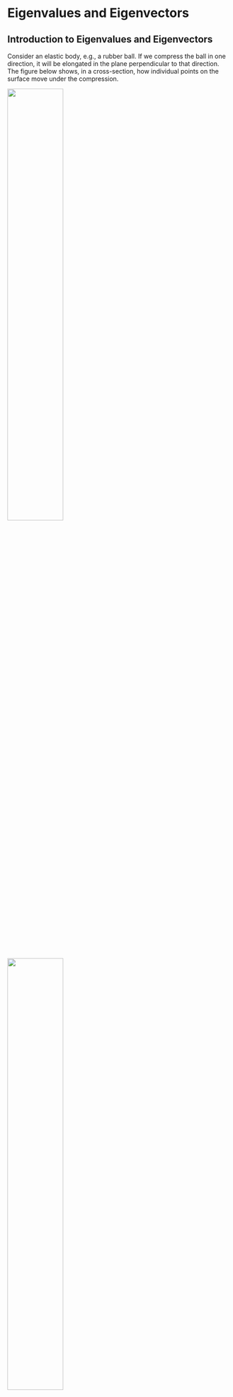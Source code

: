
# Eigenvalues and Eigenvectors

## Introduction to Eigenvalues and Eigenvectors

Consider an elastic body, e.g., a rubber ball. If we compress the ball
in one direction, it will be elongated in the plane perpendicular to
that direction. The figure below shows, in a cross-section, how
individual points on the surface move under the compression.

::: {#fig-deformation layout-ncol=2}

![](eigenv1.png){width=50%}

![](eigenv2.png){width=50%}

Effect of a deformation on the points (vectors) in an
elastic sphere.
:::

There are some vectors in these plots that don't change direction, but
only their length under the deformation. We can find those by
superimposing the two plots:

::: {#fig-deformation2 layout-ncol=2}

![](eigenv3.png){width=50%}

![](eigenv4.png){width=50%}

There are directions in which the vectors only change their
length.
:::

These directions are characteristic of the deformation, as is the factor
of elongation/compression along these directions. These directions can
be found mathematically as the eigenvectors of a matrix, the deformation
matrix, which maps the original vectors to the vectors of the deformed
ball. The eigenvalues are the factors of compression/elongation along
these directions. The word \"eigen\" is German for \"own\" and was
likely introduced by David Hilbert (also known for Hilbert spaces).

Eigenvalues and eigenvectors play an essential role in mathematics,
physics and engineering. The stability of an equilibrium of a dynamical
system is determined by the eigenvalues of a matrix that describes the
linearised system at the equilibrium point. The values of a measurement
in quantum mechanics are the eigenvalues of an operator. The principal
axes of a rigid body are the eigenvectors of the moment of inertia
tensor.

::: {.Definition}
## Eigenvalue and Eigenvector
 Let $A$ be an $n \times n$ matrix. A scalar $\lambda$ is called an eigenvalue of $A$ if there is a nonzero vector
$\mathbf{x}$ such that $A\mathbf{x} = \lambda \mathbf{x}$. Such a vector $\mathbf{x}$ is called an
eigenvector of $A$ corresponding to $\lambda$.
:::

::: {#exm-    }
Suppose
$A\left[\begin{array}{c} x \\ y \end{array}\right] = \left[\begin{array}{c} 2x \\ 0 \end{array}\right]$.
Then
$$A\left[\begin{array}{c} 1 \\ 0 \end{array}\right] = \left[\begin{array}{c} 2 \\ 0 \end{array}\right] = 2\left[\begin{array}{c} 1 \\ 0 \end{array}\right]$$
so $2$ is an eigenvalue and
$\left[\begin{array}{c} 1 \\ 0 \end{array}\right]$ a corresponding
eigenvector. Also,
$$A\left[\begin{array}{c} 0 \\ 1 \end{array}\right] = \left[\begin{array}{c} 0 \\ 0 \end{array}\right] = 0\left[\begin{array}{c} 0 \\ 1 \end{array}\right],$$
so $0$ is an eigenvalue and
$\left[\begin{array}{c} 0 \\ 1 \end{array}\right]$ a corresponding
eigenvector.
:::

Notice that $\left[\begin{array}{c} \alpha \\ 0 \end{array}\right]$ and $\left[\begin{array}{c} 0 \\ \alpha \end{array}\right]$ are eigenvectors for any $\alpha \neq 0$.\
In general, if $\mathbf{v}$ is an eigenvector of $A$, then so is $\alpha \mathbf{v}$ for any nonzero scalar $\alpha$.

::: {#exm-    }
Show that $5$ is an eigenvalue of
$A = \left[\begin{array}{cc} 1 & 2 \\ 4 & 3 \end{array}\right]$ and
determine all eigenvectors corresponding to this eigenvalue.
:::

::: {.Solution}
We must show that there is a nonzero vector $\mathbf{x}$ such that
$A\mathbf{x} = 5\mathbf{x}$, which is equivalent to the equation
$(A - 5I)\mathbf{x} = \mathbf{0}$. We compute the nullspace by:

$$\left[A - 5I | \mathbf{0}\right] = \left[\begin{array}{cc|c} -4 & 2 & 0 \\ 4 & -2 & 0 \end{array}\right] \xrightarrow{R_{2} + R_{1}} \left[\begin{array}{cc|c} -4 & 2 & 0 \\ 0 & 0 & 0 \end{array}\right]$$

Thus
$\mathbf{x} = \left[\begin{array}{c} x_{1} \\ x_{2} \end{array}\right] \in {\rm Null}(A-5I)$
satisfies $-4x_{1} + 2x_{2} = 0$, or $x_{2} = 2x_{1}$.\
Thus, $A\mathbf{x} = 5\mathbf{x}$ has a nontrivial solution of the form
$\mathbf{x} = \left[\begin{array}{c} x_{1} \\ x_{2} \end{array}\right] = \left[\begin{array}{c} x_{1} \\ 2x_{1} \end{array}\right] = x_{1}\left[\begin{array}{c} 1 \\ 2 \end{array}\right]$,
so $5$ is an eigenvalue of $A$ and the corresponding eigenvectors are
the nonzero multiples of
$\left[\begin{array}{c} 1 \\ 2 \end{array}\right]$.
:::

::: {.Definition}
## Eigenspace
Let $A$ be an $n \times n$ matrix and let $\lambda$ be an eigenvalue of $A$. The collection of all eigenvectors
corresponding to $\lambda$, together with the zero vector, is called the eigenspace of
$\lambda$ and is denoted by $E_{\lambda }$.
:::

Therefore, in the above Example,
$E_{5} = \left\{t\left[\begin{array}{c} 1 \\ 2 \end{array}\right]\right\}$,
where $t \in \mathbb{R}$.

::: {.Theorem}
## Characteristic Equation
Let $A$ be an $n \times n$ matrix. Then $\lambda$ is an eigenvalue of $A$ if and only if $|A-\lambda I_{n}| = 0$ (or $det(A - \lambda I_{n}) = 0$).
:::

::: {.Proof}
Suppose that $\lambda$ is an eigenvalue of $A$. Then $A\mathbf{v} = \lambda \mathbf{v}$ for some nonzero $\mathbf{v} \in \mathbb{R}^{n}$. This
is equivalent to $A\mathbf{v} = \lambda I_{n} \mathbf{v}$ or $(A - \lambda I_{n})\mathbf{v} = \mathbf{0}$. But this means that $\mathbf{v}$
is a nonzero solution to the homogeneous system of equations defined by
the matrix $A - \lambda I_{n}$. This means $A - \lambda I_{n}$ is singular, and so $|A - \lambda I_{n}| = 0$.\
Conversely, if $|A - \lambda I_{n}| = 0$ then $A - \lambda I_{n}$ is singular, and so the system of equations defined by
$A - \lambda I_{n}$ has nonzero solutions. Hence there exists a nonzero
$\mathbf{v} \in \mathbb{R}^{n}$ with $(A - \lambda I_{n})\mathbf{v} = \mathbf{0}$, which is equivalent to
$A \mathbf{v} = \lambda \mathbf{v}$, and so $\lambda$ is an eigenvalue of $A$. ◻
:::

::: {.Definition}
## Characteristic Equation/Polynomial
For an $n \times n$ matrix $A$, the equation $|A - \lambda I_{n}| = 0$ is called the characteristic equation of $A$,
and $|A - \lambda I_{n}|$ is called the characteristic polynomial of $A$.
:::

:::: {#exm-    }
Find the eigenvalues and the corresponding eigenvectors
of $A = \left[\begin{array}{cc}
        1 & 2 \\
        4 & -1
    \end{array}\right]$.

::: {.Solution}
The characteristic polynomial is


$$\begin{alignedat}{2}
        |A - \lambda I_{2}| &= \left|\begin{array}{cc}
            1 - \lambda & 2 \\
            4 & -1-\lambda 
        \end{array}\right| \\
        {} &= (1-\lambda )(-1-\lambda ) - 8 \\
        {} &= \lambda ^{2} - 9 \\
        {} &= (\lambda + 3)(\lambda - 3). \\
    \end{alignedat}$$
Hence the eigenvalues of $A$ are the roots of $(\lambda + 3)(\lambda - 3) = 0$; that is $\lambda _{1} = -3$ and $\lambda _{2} = 3$.\
To find the eigenvectors corresponding to $\lambda _{1} = -3$, we find the nullspace of
$$A - (-3)I_{2} = \left[\begin{array}{cc} 4 & 2 \\ 4 & 2 \end{array}\right]$$

Row reduction produces
$$\left[A+3I_{2} | \mathbf{0}\right] = \left[\begin{array}{cc|c} 4 & 2 & 0 \\ 4 & 2 & 0 \end{array}\right] \xrightarrow{R_{2} - R_{1}} \left[\begin{array}{cc|c} 4 & 2 & 0 \\ 0 & 0 & 0 \end{array}\right]$$

Thus $\mathbf{x} \in {\rm Null}(A+3I_{2})$ if and only if
$4x_{1} + 2x_{2} = 0$.\
Setting the free variable $x_{2} = t$, we see that
$x_{1} = -\frac{1}{2}t$. We take
$\left[\begin{array}{c} x_{1} \\ x_{2} \end{array}\right] = \left[\begin{array}{c} -1 \\ 2 \end{array}\right]$
be our eigenvector; or indeed any nonzero multiple of
$\left[\begin{array}{c} -1 \\ 2 \end{array}\right]$.\
To find the eigenvectors corresponding to $\lambda _{2} = 3$, we find the nullspace of $A - 3I_{2}$ by row reduction:
$$\left[A - 3I_{2} | \mathbf{0}\right] = \left[\begin{array}{cc|c} -2 & 2 & 0 \\ 4 & -4 & 0 \end{array}\right] \xrightarrow{R_{2} + 2R_{1}} \left[\begin{array}{cc|c} -2 & 2 & 0 \\ 0 & 0 & 0 \end{array}\right]$$

So
$\mathbf{x} = \left[\begin{array}{c} x_{1} \\ x_{2} \end{array}\right] \in {\rm Null}(A - 3I_{2})$
if and only if $-2x_{1} + 2x_{2} = 0$. Setting the free variable
$x_{2} = t$, we find $x_{1} = t$. We take
$\left[\begin{array}{c} x_{1} \\ x_{2} \end{array}\right] = \left[\begin{array}{c} 1 \\ 1 \end{array}\right]$
to be our eigenvector.
:::
::::

::: {#exm-    } 
Find the eigenvalues and the corresponding eigenvectors of
$$A = \left[\begin{array}{ccc}
            3 & 2 & 2 \\
            1 & 4 & 1 \\
            -2 & -4 & -1
        \end{array}\right]$$.
:::

::: {.Solution}
The characteristic equation is
$$\begin{alignedat}{2}
        0 = |A - \lambda I| &= \left|\begin{array}{ccc}
            3-\lambda & 2 & 2 \\
            1 & 4-\lambda & 1 \\
            -2 & -4 & -1-\lambda 
        \end{array}\right| \\
        {} &= (3-\lambda ) \left|\begin{array}{cc} 4-\lambda & 1 \\ -4 & -1-\lambda \end{array}\right| - 2 \left|\begin{array}{cc} 1 & 1 \\ -2 & -1-\lambda \end{array}\right| + 2 \left|\begin{array}{cc} 1 & 4-\lambda \\ -2 & -4\end{array}\right| \\
        {} &= (3-\lambda ) \{(4-\lambda )(-1-\lambda )+4\} - 2\{(-1-\lambda )+2\} + 2\{-4+2(4-\lambda )\} \\
        {} &= -\lambda ^3 + 6\lambda ^2 - 11\lambda + 6 \\
        {} &= (\lambda -1)(-\lambda ^2 + 5\lambda - 6) \\
        {} &= (\lambda -1)\{-(\lambda ^2 - 5\lambda + 6)\} \\
        {} &= (\lambda -1)\{-(\lambda - 2)(\lambda - 3)\} \\
    \end{alignedat}$$

Hence, the eigenvalues are $\lambda _{1} = 1, \lambda _{2} = 2$ and $\lambda _{3} = 3$.\
For $\lambda _{1}=1$, we compute
$$\left[A - I | \mathbf{0}\right] = \left[\begin{array}{ccc | c} \textcircled{\raisebox{-0.9pt}{2}} & 2 & 2 & 0 \\ 1 & 3 & 1 & 0 \\ -2 & -4 & -2 & 0 \end{array}\right] \xrightarrow{\begin{subarray}{c} R_{2} - \frac{1}{2}R_{1} \\ R_{3} + R_{1} \end{subarray}} \left[\begin{array}{ccc | c} 2 & 2 & 2 & 0 \\ 0 & \textcircled{\raisebox{-0.9pt}{2}} & 0 & 0 \\ 0 & -2 & 0 & 0 \end{array}\right] $$
$$\xrightarrow{R_{3} + R_{2}} \left[\begin{array}{ccc | c} \textcircled{\raisebox{-0.9pt}{2}} & 2 & 2 & 0 \\ 0 & \textcircled{\raisebox{-0.9pt}{2}} & 0 & 0 \\ 0 & 0 & 0 & 0 \end{array}\right]$$
from which it follows that an eigenvector
$$\mathbf{x} = \left[\begin{array}{c} x_{1} \\ x_{2} \\ x_{3} \end{array}\right]$$
satisfies $x_{2} = 0$ and $x_{3} = -x_{1}$. We take
$\left[\begin{array}{c} x_{1} \\ x_{2} \\ x_{3} \end{array}\right] = \left[\begin{array}{c} 1 \\ 0 \\ -1 \end{array}\right]$
to be our eigenvector .

For $\lambda _{2} = 2$, we compute
$$\left[A - 2I | \mathbf{0}\right] = \left[\begin{array}{ccc | c} \textcircled{\raisebox{-0.9pt}{1}} & 2 & 2 & 0 \\ 1 & 2 & 1 & 0 \\ -2 & -4 & -3 & 0 \end{array}\right] \xrightarrow{\begin{subarray}{c} R_{2} - R_{1} \\ R_{3} + 2R_{1} \end{subarray}} \left[\begin{array}{ccc | c} 1 & 2 & 2 & 0 \\ 0 & 0 & \textcircled{\raisebox{-0.9pt}{-1}} & 0 \\ 0 & 0 & 3 & 0 \end{array}\right]$$ 
$$\xrightarrow{R_{3} + 3R_{2}} \left[\begin{array}{ccc | c} \textcircled{\raisebox{-0.9pt}{1}} & 2 & 2 & 0 \\ 0 & 0 & \textcircled{\raisebox{-0.9pt}{-1}} & 0 \\ 0 & 0 & 0 & 0 \end{array}\right]$$
which gives an eigenvector
$$\mathbf{x} = \left[\begin{array}{c} -2 \\ 1 \\ 0 \end{array}\right]$$.

For $\lambda _{3} = 3$, we compute
$$\left[A - 3I | \mathbf{0}\right] = \left[\begin{array}{ccc | c} 0 & 2 & 2 & 0 \\ 1 & 1 & 1 & 0 \\ -2 & -4 & -4 & 0 \end{array}\right] \xrightarrow{R_{2} \leftrightarrow R_{1}} \left[\begin{array}{ccc | c} \textcircled{\raisebox{-0.9pt}{1}} & 1 & 1 & 0 \\ 0 & 2 & 2 & 0 \\ -2 & -4 & -4 & 0 \end{array}\right] $$ 
$$\xrightarrow{R_{3} + 2R_{1}} \left[\begin{array}{ccc | c} 1 & 1 & 1 & 0 \\ 0 & \textcircled{\raisebox{-0.9pt}{2}} & 2 & 0 \\ 0 & -2 & -2 & 0 \end{array}\right] \xrightarrow{R_{3} + R_{2}} \left[\begin{array}{ccc | c} 1 & 1 & 1 & 0 \\ 0 & 2 & 2 & 0 \\ 0 & 0 & 0 & 0 \end{array}\right]$$
which gives an eigenvector
$$\mathbf{x} = \left[\begin{array}{c} 0 \\ -1 \\ 1 \end{array}\right]$$.
:::

::: {#exm-    }
Find the eigenvalues and the corresponding eigenspaces of
$$A = \left[\begin{array}{ccc}
        0 & 1 & 0 \\
        0 & 0 & 1 \\
        2 & -5 & 4
    \end{array}\right]$$
:::    

::: {.Solution}
The characteristic equations is

$$\begin{alignedat}{2}
        0 = |A - \lambda I| &= \left|\begin{array}{ccc}
            -\lambda & 1 & 0 \\
            0 & -\lambda & 1 \\
            2 & -5 & 4-\lambda 
        \end{array}\right| \\
        {} &= -\lambda \left|\begin{array}{cc} -\lambda & 1 \\ -5 & 4-\lambda \end{array}\right| -  \left|\begin{array}{cc} 0 & 1 \\ 2 & 4-\lambda \end{array}\right| \\
        {} &= -\lambda (\lambda ^2-4\lambda +5)-(-2) \\
        {} &= -\lambda ^3 + 4\lambda ^2 - 5\lambda + 2 \\
        {} &= (\lambda -1)(-\lambda ^2 + 3\lambda - 2) \\
        {} &= -(\lambda -1)^2(\lambda -2) \\
    \end{alignedat}$$

Hence, the eigenvalues are $\lambda _{1} = \lambda _{2} = 1$ and $\lambda _{3} = 2$.\
To find the eigenvectors corresponding to $\lambda _{1} = \lambda _{2} = 1$, we compute
$$\left[A - I | \mathbf{0}\right] = \left[\begin{array}{ccc | c} \textcircled{\raisebox{-0.9pt}{-1}} & 1 & 0 & 0 \\ 0 & -1 & 1 & 0 \\ 2 & -5 & 3 & 0 \end{array}\right] \xrightarrow{R_{3} + 2R_{1}} \left[\begin{array}{ccc | c} -1 & 1 & 0 & 0 \\ 0 & \textcircled{\raisebox{-0.9pt}{-1}} & 1 & 0 \\ 0 & -3 & 3 & 0 \end{array}\right] \xrightarrow{R_{3} - 3R_{2}} \left[\begin{array}{ccc | c} -1 & 1 & 0 & 0 \\ 0 & -1 & 1 & 0 \\ 0 & 0 & 0 & 0 \end{array}\right]$$

Thus,
$$\mathbf{x} = \left[\begin{array}{c} x_{1} \\ x_{2} \\ x_{3} \end{array}\right]$$
is in the eigenspace $E_{1}$ if and only if $-x_{1} + x_{2} = 0$ and
$-x_{2} + x_{3} = 0$. Setting the free variable $x_{3} = t$, we see that
$x_{1} = t$ and $x_{2} = t$, from which it follows that
$$E_{1} = \left\{\left[\begin{array}{c} t \\ t \\ t \end{array}\right]\right\} = \left\{t \left[\begin{array}{c} 1 \\ 1 \\ 1 \end{array}\right]\right\} = {\rm span}\left(\left[\begin{array}{c} 1 \\ 1 \\ 1 \end{array}\right]\right)$$

To find the eigenvectors correspond to $\lambda _{3} = 2$, we find the nullspace of $A - 2I$ by row reduction:
$$\left[A - 2I | \mathbf{0}\right] = \left[\begin{array}{ccc | c} \textcircled{\raisebox{-0.9pt}{-2}} & 1 & 0 & 0 \\ 0 & -2 & 1 & 0 \\ 2 & -5 & 2 & 0 \end{array}\right] \xrightarrow{R_{3} + R_{1}} \left[\begin{array}{ccc | c} -2 & 1 & 0 & 0 \\ 0 & \textcircled{\raisebox{-0.9pt}{-2}} & 1 & 0 \\ 0 & -4 & 2 & 0 \end{array}\right] $$ 
$$\xrightarrow{R_{3} - 2R_{2}} \left[\begin{array}{ccc | c} -2 & 1 & 0 & 0 \\ 0 & -2 & 1 & 0 \\ 0 & 0 & 0 & 0 \end{array}\right]$$

So
$$\mathbf{x} = \left[\begin{array}{c} x_{1} \\ x_{2} \\ x_{3} \end{array}\right]$$
is in the eigenspace $E_{2}$ if and only if $-2x_{1} + x_{2} = 0$ and
$-2x_{2} + x_{3} = 0$. Setting the free variable $x_{3} = t$, we have
$$E_{2} = \left\{\left[\begin{array}{c} \frac{1}{4}t \\ \frac{1}{2}t \\ t \end{array}\right]\right\} = \left\{t \left[\begin{array}{c} \frac{1}{4} \\ \frac{1}{2} \\ 1 \end{array}\right]\right\} = {\rm span}\left(\left[\begin{array}{c} \frac{1}{4} \\ \frac{1}{2} \\ 1 \end{array}\right]\right) = {\rm span}\left(\left[\begin{array}{c} 1 \\ 2 \\ 4 \end{array}\right]\right)$$
:::

::: {.Definition}
## Algebraic and Geometric Multiplicity
The algebraic multiplicity of an eigenvalue is
its multiplicity as a root of the characteristic equation.\
The geometric multiplicity of an eigenvalue $\lambda$ is ${\rm dim} (E_{\lambda })$, the dimension of its corresponding eigenspace.
:::

In the above Example, $\lambda = 1$ has algebraic multiplicity $2$ and geometric multiplicity
$1$. $\lambda = 2$ has algebraic multiplicity $1$ and geometric multiplicity
$1$.

::: {.Corollary #eigenvaluestriangular}
The eigenvalues of a triangular matrix are the entries on its main diagonal.
:::

::: {#exm-    }
Let
$$A = \left[\begin{array}{cccc} 2 & 0 & 0 & 0 \\ -1 & 1 & 0 & 0 \\ 3 & 0 & 3 & 0 \\ 5 & 7 & 4 & -2 \end{array}\right]$$
The characteristic polynomial is:
$$\begin{alignedat}{2}
        |A - \lambda I| &= \left|\begin{array}{cccc} 2-\lambda & 0 & 0 & 0 \\ -1 & 1-\lambda & 0 & 0 \\ 3 & 0 & 3-\lambda & 0 \\ 5 & 7 & 4 & -2-\lambda \end{array}\right| \\
        {} &= (2-\lambda )\left|\begin{array}{ccc} 1-\lambda & 0 & 0 \\ 0 & 3-\lambda & 0 \\ 7 & 4 & -2-\lambda \end{array}\right| \\
        {} &= (2-\lambda )(1-\lambda )\left|\begin{array}{cc} 3-\lambda & 0 \\ 4 & -2-\lambda \end{array}\right| \\
        {} &= (2-\lambda )(1-\lambda )(3-\lambda )(-2-\lambda ) 
    \end{alignedat}$$

Hence, the eigenvalues are $\lambda _{1}=2, \lambda _{2}=1, \lambda _{3}=3, \lambda _{4}=-2$.
:::

Note that diagonal matrices are a special case of Corollary \ref{eigenvaluestriangular}.

::: {.Theorem #eigenlinind}
Let $A$ be an $n \times n$ matrix and let $\lambda _{1}, \lambda _{2}, ..., \lambda _{m}$ be distinct eigenvalues of $A$ with corresponding
eigenvectors $\mathbf{v_{1}}, \mathbf{v_{2}}, ..., \mathbf{v_{m}}$. Then
$\mathbf{v_{1}}, \mathbf{v_{2}}, ..., \mathbf{v_{m}}$ are linearly independent.
:::

::: {.Proof}
We prove this by contradiction.

Suppose $\mathbf{v_{1}}, \mathbf{v_{2}}, ..., \mathbf{v_{m}}$ are
linearly dependent. Let $\mathbf{v_{k+1}}$ be the first of the vectors
$\mathbf{v_{i}}$ that can be expressed as a linear combination of the
previous ones. In other words,
$\mathbf{v_{1}}, \mathbf{v_{2}}, ..., \mathbf{v_{k}}$ are linearly
independent, but there are $c_{1}, c_{2}, ..., c_{k}$ such that
$$\mathbf{v_{k+1}} = c_{1}\mathbf{v_{1}} + c_{2}\mathbf{v_{2}} + ... + c_{k}\mathbf{v_{k}} \qquad (1)$$

Multiplying both sides of Equation (1) by $A$ from left and using the
fact that $A\mathbf{v_{i}} = \lambda _{i}\mathbf{v_{i}}$ for each $i$, we have
$$\begin{alignedat}{2}
        \lambda _{k+1}\mathbf{v_{k+1}} = A\mathbf{v_{k+1}} &= A(c_{1}\mathbf{v_{1}} + c_{2}\mathbf{v_{2}} + ... + c_{k}\mathbf{v_{k}}) \\
        {} &= c_{1}A\mathbf{v_{1}} + c_{2}A\mathbf{v_{2}} + ... + c_{k}A\mathbf{v_{k}} \\
        {} &= c_{1}\lambda _{1}\mathbf{v_{1}} + c_{2}\lambda _{2}\mathbf{v_{2}} + ... + c_{k}\lambda _{k}\mathbf{v_{k}} \qquad (2) 
    \end{alignedat}$$

Now we multiply both sides of Equation (1) by $\lambda _{k+1}$ to obtain
$$\lambda _{k+1}\mathbf{v_{k+1}} = c_{1}\lambda _{k+1}\mathbf{v_{1}} + c_{2}\lambda _{k+1}\mathbf{v_{2}} + ... + c_{k}\lambda _{k+1}\mathbf{v_{k}} \qquad (3)$$

When we subtract Equation (3) from Equation (2), we obtain
$$\mathbf{0} = c_{1}(\lambda _{1}-\lambda _{k+1})\mathbf{v_{1}} + c_{2}(\lambda _{2}-\lambda _{k+1})\mathbf{v_{2}} + ... + c_{k}(\lambda _{k}-\lambda _{k+1})\mathbf{v_{k}}$$

The linear independence of
$$\mathbf{v_{1}}, \mathbf{v_{2}}, ..., \mathbf{v_{k}}$$ implies that
$$c_{1}(\lambda _{1}-\lambda _{k+1}) = c_{2}(\lambda _{2}-\lambda _{k+1}) = ... = c_{k}(\lambda _{k}-\lambda _{k+1}) = 0$$

Since the eigenvalues $\lambda _{i}$ are all distinct, $\lambda _{i} - \lambda _{k+1} \neq 0$ for all $i = 1, ..., k$. Hence
$c_{1} = c_{2} = ... = c_{k} = 0$. This implies that
$$\mathbf{v_{k+1}} = 0\mathbf{v_{1}} + 0\mathbf{v_{2}} + ... + 0\mathbf{v_{k}} = \mathbf{0}$$

which is impossible since the eigenvector $\mathbf{v_{k+1}}$ cannot be
zero.

Thus, our assumption that
$\mathbf{v_{1}}, \mathbf{v_{2}}, ..., \mathbf{v_{m}}$ are linearly dependent is false. It follows that $\mathbf{v_{1}}, \mathbf{v_{2}}, ..., \mathbf{v_{m}}$ must be linearly
independent. ◻
:::


::: {#exm- }
## Coupled oscillators, normal modes

Consider a system of two coupled oscillators connected by springs as shown in the figure. 

![Coupled Oscillators](coupledosc.png){width=70%}

We can write down a system of equations for the dynamics of these two oscillators:
$$ m \ddot{x_1} = - k x_1 + k (x_2-x_1) $$
$$ m \ddot{x_x} = - k (x_2 -x_1) - k x_2 $$
We can write this as a vector equation for the vector $$\vec{x} =\begin{pmatrix} x_1 \\ x_2 \end{pmatrix} $$

$$ m \ddot{\vec{x}} = \begin{pmatrix} -2 k & k \\ k & -2k  \end{pmatrix} \vec{x}$$

If we are looking for the normal modes of the system, we are looking of harmonic oscillations with a single frequency. So we assume

$$\vec{x} = \begin{pmatrix} x_{10} \\ x_{20} \end{pmatrix} e^{i \omega t} \quad \ddot{\vec{x}} = - \omega^2 \begin{pmatrix} x_{10} \\ x_{20} \end{pmatrix} e^{i \omega t}$$
Substituting in the vector equation above leads to an eigenvalue problem 
$$ \Rightarrow - m \omega^2 \vec{x_0} = \begin{pmatrix} -2 k & k \\ k & -2k  \end{pmatrix} \vec{x_0}$$
$$ \Rightarrow  \begin{pmatrix} 2 k/m & - k/m \\ - k/m & 2k/m  \end{pmatrix} \vec{x_0} = \omega^2 \vec{x_0}  $$
for the frequency $\omega$.
The eigenvalues and eigenvectors of the matrix are  
$$ \lambda_1 = 3 k/m \quad \vec{x_0} = \begin{pmatrix} -1\\ 1 \end{pmatrix}, $$
and
$$ \lambda_1 = k/m \quad \vec{x_0} = \begin{pmatrix} 1\\ 1 \end{pmatrix}, $$
corresponding to an oscillation with frequency $\omega = \sqrt{3k/m}$ where the two oscillators are 180 degree out of phase, and an oscillation with frequency $\omega = \sqrt{k/m}$ where the oscillators are in phase. 

Other solutions for the system can now be obtained as a linear combination of these two modes. The modes are a basis of the solution space. 
:::

## Similarity and Diagonalisation

### Introduction

In many applications, matrices represent linear mappings of vectors in a
physical space, as in the example given at the start of the Eigenvector
section. The choice of a coordinate system (in particular, its
orientation) in this space is arbitrary, and this choice determines what
the matrix looks like. In this section, we show that under certain
conditions, there exists a choice of a coordinate system in which the
matrix becomes a diagonal matrix. In this case, the coordinate axes have
the direction of the eigenvectors of the matrix, and the diagonal
elements of the matrix are the eigenvalues.

### Similar Matrices

::: {.Definition}
## Similar Matrices 
Let $A$ and $B$ be $n \times n$ matrices. We say
that $A$ is similar to $B$ if there is an invertible $n \times n$ matrix
$P$ such that $P^{-1}AP = B$. If $A$ is similar to $B$, we write
$A \sim B$.
:::

::: {.callout-note}
## Remark
If $A \sim B$, we can write, equivalently, that $A = PBP^{-1}$ or $AP = PB$. The matrix $P$ depends on $A$ and $B$. It is not unique for a given pair of similar matrices $A$ and $B$.
:::

::: {.Theorem #simmatrices} 
## Properties of Similar Matrices
Let $A$ and $B$ be $n \times n$ matrices with
$A \sim B$. Then\
(a) $det(A) = det(B)$\
(b) $A$ and $B$ have the same rank.\
(c) $A$ and $B$ have the same characteristic polynomial.\
(d) $A$ and $B$ have the same eigenvalues.
:::

::: {.Proof}
If $A \sim B$, then $P^{-1}AP = B$ for some invertible matrix
$P$.\
(a)\
$$\begin{alignedat}{2}
            \qquad det(B) &= det(P^{-1}AP) \\
            {} &= det(P^{-1})det(A)det(P) \\
            {} &= \frac{1}{det(P)}det(A)det(P) \\
            {} &= det(A). \\
        \end{alignedat}$$

\(c\) The characteristic polynomial of $B$ is
$$\begin{alignedat}{2}
            det(B - \lambda I) &= det(P^{-1}AP - \lambda I) \\
            {} &= det(P^{-1}AP - \lambda P^{-1}IP) \\
            {} &= det(P^{-1}AP - P^{-1}(\lambda I)P) \\
            {} &= det(P^{-1}(A - \lambda I)P) \\
            {} &= det(P^{-1})det(A - \lambda I)det(P) \\
            {} &= \frac{1}{det(P)}det(A - \lambda I)det(P) \\
            {} &= det(A - \lambda I)  
        \end{alignedat}$$
 ◻
:::

Theorem \ref{simmatrices} is helpful in showing that two matrices are not similar,
since $A$ and $B$ cannot be similar if any of the properties fail.

::: {#exm-    } 
(a) The two matrices
$$A = \left[\begin{array}{cc} 1 & 2 \\ 2 & 1 \end{array}\right], \quad B = \left[\begin{array}{cc} 2 & 1 \\ 1 & 2 \end{array}\right], $$
are not similar since $det(A) = -3$ but $det(B) = 3$.\
(b) The two matrices
$$A = \left[\begin{array}{cc} 1 & 3 \\ 2 & 2 \end{array}\right], \quad B = \left[\begin{array}{cc} 1 & 1 \\ 3 & -1 \end{array}\right]$$ are not
similar, since $|A - \lambda I| = \lambda ^{2} - 3\lambda - 4$ while $|B - \lambda I| = \lambda ^{2} - 4$. Note that $A$ and $B$ have the same determinant and
rank, however.
:::





### Diagonalisation

::: {.Definition}
## Diagonalisable Matrices
An $n \times n$ matrix $A$ is diagonalisable if there is a diagonal matrix $D$ such that $A$ is similar to $D$ - that
is, if there is an invertible $n \times n$ matrix $P$ such that
$P^{-1}AP = D$.
:::

::: {.Theorem #diagifind}
## Condition for Diagonalisability
Let $A$ be an $n \times n$ matrix. Then $A$ is
diagonalisable if and only if $A$ has $n$ linearly independent
eigenvectors.\
More precisely, there exists an invertible matrix $P$ and a diagonal
matrix $D$ such that $P^{-1}AP = D$ if and only if the columns of $P$
are $n$ linearly independent eigenvectors of $A$ and the diagonal
entries of $D$ are the eigenvalues of $A$ corresponding to the
eigenvectors in $P$ in the same order.*
:::

:::{.Proof}
Suppose first that $A$ is similar to the diagonal matrix $D$ by
$P^{-1}AP = D$ or, equivalently, $AP = PD$. Let the columns of $P$ be
$\mathbf{p_{1}}, \mathbf{p_{2}}, ..., \mathbf{p_{n}}$ and let the
diagonal entries of $D$ be $\lambda _{1}, \lambda _{2}, ..., \lambda _{n}$. Then
$$A\left[\mathbf{p_{1}}, \mathbf{p_{2}}, \cdots, \mathbf{p_{n}}\right] = \left[\mathbf{p_{1}}, \mathbf{p_{2}}, \cdots, \mathbf{p_{n}}\right] \left[\begin{array}{cccc} \lambda _{1} & 0 & \cdots & 0 \\ 0 & \lambda _{2} & \cdots & 0 \\ \vdots & \vdots & \ddots & \vdots \\ 0 & 0 & \cdots & \lambda _{n} \end{array}\right] \qquad (1)$$
or
$$\qquad \left[A\mathbf{p_{1}}, A\mathbf{p_{2}}, \cdots, A\mathbf{p_{n}}\right] = \left[\lambda _{1}\mathbf{p_{1}}, \lambda _{2}\mathbf{p_{2}}, \cdots, \lambda _{n}\mathbf{p_{n}}\right] \qquad (2)$$

Equating columns, we have
$$A\mathbf{p_{1}} = \lambda _{1}\mathbf{p_{1}}, A\mathbf{p_{2}} = \lambda _{2}\mathbf{p_{2}}, \cdots , A\mathbf{p_{n}} = \lambda _{n}\mathbf{p_{n}}$$
which proves that the column vectors of $P$ are eigenvectors of $A$
whose corresponding eigenvalues are the diagonal entries of $D$ in the
same order. Since $P$ is invertible, its columns are linearly
independent.

Conversely, if $A$ has $n$ linearly independent eigenvectors
$\mathbf{p_{1}}, \mathbf{p_{2}}, \cdots , \mathbf{p_{n}}$ with
corresponding eigenvalues $\lambda _{1}, \lambda _{2}, \cdots , \lambda _{n}$, respectively, then
$$A\mathbf{p_{1}} = \lambda _{1}\mathbf{p_{1}}, A\mathbf{p_{2}} = \lambda _{2}\mathbf{p_{2}}, \cdots , A\mathbf{p_{n}} = \lambda _{n}\mathbf{p_{n}}$$

This implies Eq. (2), which is equivalent to Eq. (1), that is $AP = PD$.
Since the columns
$\mathbf{p_{1}}, \mathbf{p_{2}}, \cdots , \mathbf{p_{n}}$ of $P$ are
linearly independent, $P$ is invertible, so $P^{-1}AP = D$, that is, $A$
is diagonalisable. ◻
:::

::: {#exm-    }
If possible, find a matrix $P$ that diagonalises
$$A = \left[\begin{array}{ccc}
            0 & 1 & 0 \\
            0 & 0 & 1 \\
            2 & -5 & 4 
        \end{array}\right]$$
:::        

::: {.Solution}
We studied this matrix previously and found that it has eigenvalues $\lambda _{1} = \lambda _{2} = 1$ and $\lambda _{3} = 2$. The eigenspaces have the following bases:\
For $\lambda _{1} = \lambda _{2} = 1$, $E_{1}$ has basis
$\left[\begin{array}{c} 1 \\ 1 \\ 1 \end{array}\right]$.\
For $\lambda _{3} = 2$, $E_{2}$ has basis
$\left[\begin{array}{c} 1 \\ 2 \\ 4 \end{array}\right]$.\
Since all other eigenvectors are just multiples of one of these two
basis vectors, there cannot be three linearly independent eigenvectors.
By Theorem 4.6, $A$ is not diagonalisable.
:::

::: {#exm-    }
If possible, find a matrix $P$ that diagonalises
$$A = \left[\begin{array}{ccc}
            2 & 2 & 0 \\
            0 & 1 & 0 \\
            -4 & -8 & 1 
        \end{array}\right]$$
:::        

::: {.Solution}
This is the matrix of Question 3, Worksheet 6. There we found that the
eigenvalues of $A$ are $\lambda _{1} = 2$ and $\lambda _{2} = \lambda _{3} = 1$, with the following bases for the eigenspaces:\
For $\lambda _{1} = 2$, $E_{2}$ has basis
$\mathbf{p_{1}} = \left[\begin{array}{c} 1 \\ 0 \\ -4 \end{array}\right]$.\
For $\lambda _{2} = \lambda _{3} = 1$, $E_{1}$ has basis
$\mathbf{p_{2}} = \left[\begin{array}{c} -2 \\ 1 \\ 0 \end{array}\right]$
and
$\mathbf{p_{3}} = \left[\begin{array}{c} 0 \\ 0 \\ 1 \end{array}\right]$.\
Now we check whether
$\left\{\mathbf{p_{1}}, \mathbf{p_{2}}, \mathbf{p_{3}}\right\}$ is
linearly independent.
$$\left[\begin{array}{ccc} \textcircled{\raisebox{-0.9pt}{1}} & -2 & 0 \\ 0 & 1 & 0 \\ -4 & 0 & 1 \end{array}\right] \xrightarrow{R_{3} + 4R_{1}} \left[\begin{array}{ccc} 1 & -2 & 0 \\ 0 & \textcircled{\raisebox{-0.9pt}{1}} & 0 \\ 0 & -8 & 1 \end{array}\right] \xrightarrow{R_{3} + 8R_{2}} \left[\begin{array}{ccc} 1 & -2 & 0 \\ 0 & 1 & 0 \\ 0 & 0 & 1 \end{array}\right]$$

Since $rank = 3$,
$\left\{\mathbf{p_{1}}, \mathbf{p_{2}}, \mathbf{p_{3}}\right\}$ is
linearly independent. Thus, if we take
$$P = \left[\mathbf{p_{1}}, \mathbf{p_{2}}, \mathbf{p_{3}}\right] = \left[\begin{array}{ccc} 1 & -2 & 0 \\ 0 & 1 & 0 \\ -4 & 0 & 1 \end{array}\right]$$
then $P$ is invertible. Furthermore,
$$P^{-1}AP = \left[\begin{array}{ccc} 2 & 0 & 0 \\ 0 & 1 & 0 \\ 0 & 0 & 1 \end{array}\right] = D$$

(Note: It is much easier to check the equivalent equation $AP = PD$).
:::

::: {.callout-note}
## Remark
Eigenvectors can be placed into the columns of $P$ in any
order. However, the eigenvalues will come up on the diagonal of $D$ in
the same order as their corresponding eigenvectors in $P$. For example,
if we had chosen
$$P = \left[\mathbf{p_{2}}, \mathbf{p_{3}}, \mathbf{p_{1}}\right] = \left[\begin{array}{ccc} -2 & 0 & 1 \\ 1 & 0 & 0 \\ 0 & 1 & -4 \end{array}\right]$$
Then we would have found
$$P^{-1}AP = \left[\begin{array}{ccc} 1 & 0 & 0 \\ 0 & 1 & 0 \\ 0 & 0 & 2 \end{array}\right]$$

We checked that the eigenvectors $\mathbf{p_{1}}, \mathbf{p_{2}}$ and
$\mathbf{p_{3}}$ were linearly independent. However, the following
Theorem guarantees that linear independence is preserved when the bases
of different subspaces are combined.
:::

::: {.Theorem}
##
Let $A$ be an $n \times n$ matrix and let $\lambda _{1}, \lambda _{2}, \cdots, \lambda _{k}$ be distinct eigenvalues of $A$. If $B_{i}$ is a basis for
the eigenspace $E_{i}$, then
$B = B_{1} \cup B_{2} \cup \cdots \cup B_{k}$ (i.e. the total collection
of basis vectors for all of the eigenspaces) is linearly independent.
:::

::: {.Theorem #eigendiag}
If $A$ is an $n \times n$ matrix with $n$ distinct
eigenvalues, then $A$ is diagonalisable.
:::

::: {.Proof}
Let $\mathbf{v_{1}}, \mathbf{v_{2}}, \cdots, \mathbf{v_{n}}$ be
eigenvectors corresponding to the $n$ distinct eigenvalues of $A$. By
theorem \ref{eigenlinind}, $\mathbf{v_{1}}, \mathbf{v_{2}}, \cdots, \mathbf{v_{n}}$
are linearly independent, so, by Theorem \ref{diagifind}, $A$ is diagonalisable. ◻
:::

::: {#exm-    }
The matrix
$$A = \left[\begin{array}{cccc}
            2 & 0 & 0 & 0 \\
            -1 & 1 & 0 & 0 \\
            3 & 0 & 3 & 0 \\
            5 & 7 & 4 & -2
        \end{array}\right]$$
has eigenvalues $\lambda _{1} = 2, \lambda _{2} = 1, \lambda _{3} = 3$ and $\lambda _{4} = -2$, by Corollary \ref{eigenvaluestriangular}. Since these are four distinct
eigenvalues for a $4 \times 4$ matrix, $A$ is diagonalisable, by Theorem \ref{eigendiag}.
:::

::: {.Corollary}
If $A$ is an $n \times n$ matrix, then the geometric
multiplicity of each eigenvalue is less than or equal to its algebraic
multiplicity.
:::

::: {.Theorem}
## Diagonalisation Theorem
Let $A$ be an $n \times n$ matrix whose distinct eigenvalues are $\lambda _{1}, \lambda _{2}, \cdots, \lambda _{k}$, where $1\leq k\leq n$. The following statements are
equivalent:

(a) $A$ is diagonalisable.

(b) The union $B$ of the bases of the eigenspaces of $A$ contains $n$
vectors.

(c) The algebraic multiplicity of each eigenvalue equals its geometric
multiplicity.
:::

::: {#exm-    }
(a) The matrix 
$$A = \left[\begin{array}{ccc}
        0 & 1 & 0 \\ 0 & 0 & 1 \\ 2 & -5 & 4 \end{array}\right]$$
has two distinct eigenvalues $\lambda _{1} = \lambda _{2} = 1$ and $\lambda _{3} = 2$. Since the eigenvalue $\lambda _{1} = \lambda _{2} = 1$ with
$E_{1} = {\rm span}( (1,1,1)^T)$ has algebraic multiplicity 2 but geometric multiplicity 1, $A$ is
not diagonalisable, by the Diagonalisation Theorem.\
(b) The matrix 
$$A = \left[\begin{array}{ccc}
        2 & 2 & 0 \\ 0 & 1 & 0 \\ -4 & -8 & 1 \end{array}\right]$$
has two distinct eigenvalues $\lambda _{1} = 2$ and $\lambda _{2} = \lambda _{3} = 1$. We found:
for $\lambda _{1} = 2$, $E_{1}$ has basis
$\mathbf{p_{1}} = (1, 0, -4)^T$, and for $\lambda _{2} = \lambda _{3} = 1$, $E_{2}$ has basis
$\mathbf{p_{2}} = (-2,1, 0)^T$ and $\mathbf{p_{3}} = (0,0,1)^T$.
Thus, the eigenvalue 2 has algebraic and geometric multiplicity 1,
and the eigenvalue 1 has algebraic and geometric multiplicity 2.
Thus, $A$ is diagonalisable, by the Diagonalisation Theorem.
:::


